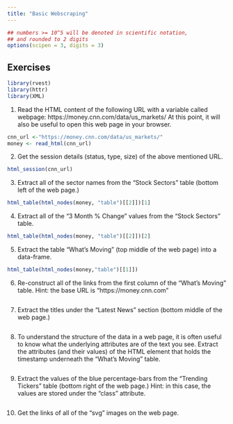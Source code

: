 ---
title: "Basic Webscraping"
---

<style type="text/css">
.table {

    width: 80%;
    margin-left:10%; 
    margin-right:10%;
}
</style>
```{r,setup, echo=FALSE, cache=TRUE}
## numbers >= 10^5 will be denoted in scientific notation,
## and rounded to 2 digits
options(scipen = 3, digits = 3)
```



## Exercises

```{r}
library(rvest)
library(httr)
library(XML)
```

1. Read the HTML content of the following URL with a variable called webpage: https://money.cnn.com/data/us_markets/ At this point, it will also be useful to open this web page in your browser.

```{r}
cnn_url <-"https://money.cnn.com/data/us_markets/"
money <- read_html(cnn_url)
```
2. Get the session details (status, type, size) of the above mentioned URL.
```{r}
html_session(cnn_url)
```
3. Extract all of the sector names from the “Stock Sectors” table (bottom left of the web page.)
```{r}
html_table(html_nodes(money, "table")[[2]])[1]
```
4. Extract all of the “3 Month % Change” values from the “Stock Sectors” table.

```{r}
html_table(html_nodes(money, "table")[[2]])[2]
```
5. Extract the table “What’s Moving” (top middle of the web page) into a data-frame.
```{r}
html_table(html_nodes(money,"table")[[1]])
```
6. Re-construct all of the links from the first column of the “What’s Moving” table.
Hint: the base URL is “https://money.cnn.com”
```{r}

```
7. Extract the titles under the “Latest News” section (bottom middle of the web page.)
```{r}

```
8. To understand the structure of the data in a web page, it is often useful to know what the underlying attributes are of the text you see.
Extract the attributes (and their values) of the HTML element that holds the timestamp underneath the “What’s Moving” table.
```{r}
```
9. Extract the values of the blue percentage-bars from the “Trending Tickers” table (bottom right of the web page.)
Hint: in this case, the values are stored under the “class” attribute.
```{r}

```
10. Get the links of all of the “svg” images on the web page.
```{r}

```